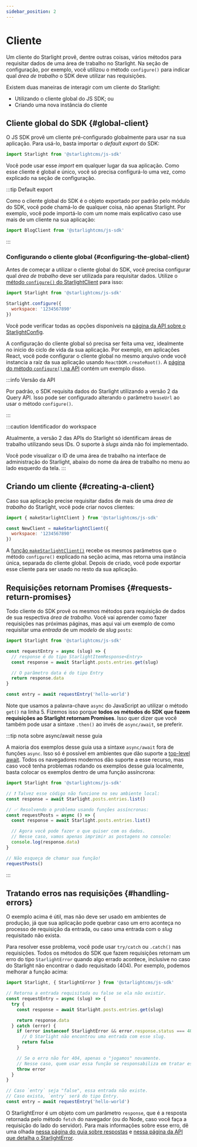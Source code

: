 ```yaml
---
sidebar_position: 2
---
```


# Cliente

Um cliente do Starlight provê, dentre outras coisas, vários métodos para requisitar dados de uma área de trabalho no
Starlight. Na seção de configuração, por exemplo, você utilizou o método `configure()` para indicar qual
*área de trabalho* o SDK deve utilizar nas requisições.

Existem duas maneiras de interagir com um cliente do Starlight:
- Utilizando o cliente global do JS SDK; ou
- Criando uma nova instância do cliente

## Cliente global do SDK {#global-client}

<APILink to="/api#default"/>

O JS SDK provê um cliente pré-configurado globalmente para usar na sua aplicação. Para usá-lo, basta importar o <i>default export</i>
do SDK:

```js
import Starlight from '@starlightcms/js-sdk'
```

Você pode usar esse <i>import</i> em qualquer lugar da sua aplicação. Como esse cliente é global e único, você só
precisa configurá-lo uma vez, como explicado na seção de configuração.

:::tip Default export

Como o cliente global do SDK é o objeto exportado por padrão pelo módulo do SDK, você pode chamá-lo de qualquer coisa,
não apenas Starlight. Por exemplo, você pode importá-lo com um nome mais explicativo caso use mais de um cliente
na sua aplicação:

```js
import BlogClient from '@starlightcms/js-sdk'
```

:::

### Configurando o cliente global {#configuring-the-global-client}

Antes de começar a utilizar o cliente global do SDK, você precisa configurar qual *área de trabalho* deve ser utilizada
para requisitar dados. Utilize o [método `configure()` do StarlightClient](/api/interface/StarlightClient#configure) para isso:

```js
import Starlight from '@starlightcms/js-sdk'

Starlight.configure({
  workspace: '1234567890'
})
```

Você pode verificar todas as opções disponíveis na [página da API sobre o StarlightConfig](/api#StarlightConfig).

A configuração do cliente global só precisa ser feita uma vez, idealmente no início do ciclo de vida da sua aplicação.
Por exemplo, em aplicações React, você pode configurar o cliente global no mesmo arquivo onde você instancia a raíz
da sua aplicação usando `ReactDOM.createRoot()`.
A [página do método `configure()` na API](/api/interface/StarlightClient#configure) contém um exemplo disso.

:::info Versão da API

Por padrão, o SDK requisita dados do Starlight utilizando a versão 2 da Query API. Isso pode ser configurado
alterando o parâmetro `baseUrl` ao usar o método `configure()`.

:::

:::caution Identificador do workspace

Atualmente, a versão 2 das APIs do Starlight só identificam áreas de trabalho utilizando seus IDs. O suporte à *slugs*
ainda não foi implementado.

Você pode visualizar o ID de uma área de trabalho na interface de administração do Starlight, abaixo do nome da área de
trabalho no menu ao lado esquerdo da tela.
:::

## Criando um cliente {#creating-a-client}

Caso sua aplicação precise requisitar dados de mais de uma *área de trabalho* do Starlight, você pode criar novos
clientes:

```js
import { makeStarlightClient } from '@starlightcms/js-sdk'

const NewClient = makeStarlightClient({
  workspace: '1234567890'
})
```

A [função `makeStarlightClient()`](/api/function/makeStarlightClient) recebe os mesmos parâmetros que o método
`configure()` explicado na seção acima, mas retorna uma instância única, separada do cliente global. Depois de criado,
você pode exportar esse cliente para ser usado no resto da sua aplicação.

## Requisições retornam Promises {#requests-return-promises}

Todo cliente do SDK provê os mesmos métodos para requisição de dados de sua respectiva *área de trabalho*. Você vai
aprender como fazer requisições nas próximas páginas, mas aqui vai um exemplo de como requisitar uma *entrada* de um
*modelo* de *slug* `posts`:

```js showLineNumbers
import Starlight from '@starlightcms/js-sdk'

const requestEntry = async (slug) => {
  // response é do tipo StarlightItemResponse<Entry>
  const response = await Starlight.posts.entries.get(slug)

  // O parâmetro data é do tipo Entry
  return response.data
}

const entry = await requestEntry('hello-world')
```

Note que usamos a palavra-chave `async` do JavaScript ao utilizar o método `get()` na linha 5. Fizemos isso porque
**todos os métodos do SDK que fazem requisições ao Starlight retornam Promises**. Isso quer dizer que você também pode
usar a sintaxe `.then()` ao invés de `async/await`, se preferir.

:::tip nota sobre async/await nesse guia

A maioria dos exemplos desse guia usa a sintaxe `async/await` fora de funções `async`. Isso só é possível em ambientes
que dão suporte a [top-level await](https://developer.mozilla.org/en-US/docs/Web/JavaScript/Reference/Operators/await#top_level_await).
Todos os navegadores modernos dão suporte a esse recurso, mas caso você tenha problemas rodando os exemplos desse guia
localmente, basta colocar os exemplos dentro de uma função assíncrona:

```js
import Starlight from '@starlightcms/js-sdk'

// ❗ Talvez esse código não funcione no seu ambiente local:
const response = await Starlight.posts.entries.list()

// ✅ Resolvendo o problema usando funções assíncronas:
const requestPosts = async () => {
  const response = await Starlight.posts.entries.list()

  // Agora você pode fazer o que quiser com os dados.
  // Nesse caso, vamos apenas imprimir as postagens no console:
  console.log(response.data)
}

// Não esqueça de chamar sua função!
requestPosts()
```

:::

## Tratando erros nas requisições {#handling-errors}

O exemplo acima é útil, mas não deve ser usado em ambientes de produção, já que sua aplicação pode quebrar caso um
erro aconteça no processo de requisição da entrada, ou caso uma entrada com o *slug* requisitado não exista.

Para resolver esse problema, você pode usar `try/catch` ou `.catch()` nas requisições. Todos os métodos do SDK que fazem
requisições retornam um erro do tipo `StarlightError` quando algo errado acontece, inclusive no caso do Starlight não
encontrar o dado requisitado (404). Por exemplo, podemos melhorar a função acima:

```js
import Starlight, { StarlightError } from '@starlightcms/js-sdk'

// Retorna a entrada requisitada ou false se ela não existir.
const requestEntry = async (slug) => {
  try {
    const response = await Starlight.posts.entries.get(slug)

    return response.data
  } catch (error) {
    if (error instanceof StarlightError && error.response.status === 404) {
      // O Starlight não encontrou uma entrada com esse slug.
      return false
    }

    // Se o erro não for 404, apenas o "jogamos" novamente.
    // Nesse caso, quem usar essa função se responsabiliza em tratar esse erro.
    throw error
  }
}

// Caso `entry` seja "false", essa entrada não existe.
// Caso exista, `entry` será do tipo Entry.
const entry = await requestEntry('hello-world')
```

O StarlightError é um objeto com um parâmetro `response`, que é a resposta retornada pelo método `fetch` do navegador
(ou do Node, caso você faça a requisição do lado do servidor). Para mais informações sobre esse erro, dê uma olhada
[nessa página do guia sobre respostas](./requesting-data/requests-and-responses#starlight-error) e
[nessa página da API que detalha o StarlightError](/api/class/StarlightError).
